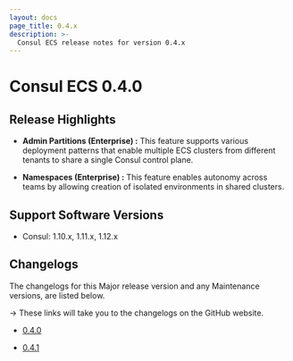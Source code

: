 ```yaml
---
layout: docs
page_title: 0.4.x
description: >-
  Consul ECS release notes for version 0.4.x
---
```


# Consul ECS 0.4.0

## Release Highlights

- **Admin Partitions (Enterprise) :** This feature supports various deployment patterns that enable multiple ECS clusters from different tenants to share a single Consul control plane.

- **Namespaces (Enterprise) :** This feature enables autonomy across teams by allowing creation of isolated environments in shared clusters.

## Support Software Versions

- Consul: 1.10.x, 1.11.x, 1.12.x

## Changelogs

The changelogs for this Major release version and any Maintenance versions, are listed below.

-> These links will take you to the changelogs on the GitHub website.

- [0.4.0](https://github.com/hashicorp/consul-ecs/releases/tag/v0.4.0)

- [0.4.1](https://github.com/hashicorp/consul-ecs/releases/tag/v0.4.1)
